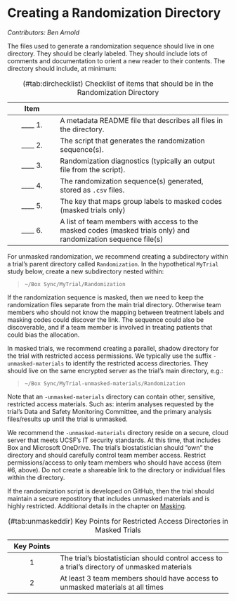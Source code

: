 
# Creating a Randomization Directory {#directory}

_Contributors: Ben Arnold_


The files used to generate a randomization sequence should live in one directory. They should be clearly labeled. They should include lots of comments and documentation to orient a new reader to their contents. The directory should include, at minimum:

| Item  | |
:----:|:--------------------|
____ 1. |  A metadata README file that describes all files in the directory. |
____ 2. |  The script that generates the randomization sequence(s). | 
____ 3. |  Randomization diagnostics (typically an output file from the script). | 
____ 4. |  The randomization sequence(s) generated, stored as `.csv` files. | 
____ 5. |  The key that maps group labels to masked codes (masked trials only) | 
____ 6. |  A list of team members with access to the masked codes (masked trials only) and randomization sequence file(s) |

Table: (\#tab:dirchecklist) Checklist of items that should be in the Randomization Directory


For unmasked randomization, we recommend creating a subdirectory within a trial's parent directory called `Randomization`.  In the hypothetical `MyTrial` study below, create a new subdirectory nested within:

> `~/Box Sync/MyTrial/Randomization`

If the randomization sequence is masked, then we need to keep the randomization files separate from the main trial directory. Otherwise team members who should not know the mapping between treatment labels and masking codes could discover the link. The sequence could also be discoverable, and if a team member is involved in treating patients that could bias the allocation.

In masked trials, we recommend creating a parallel, shadow directory for the trial with restricted access permissions. We typically use the suffix `-unmasked-materials` to identify the restricted access directories. They should live on the same encrypted server as the trial's main directory, e.g.:

> `~/Box Sync/MyTrial-unmasked-materials/Randomization`

Note that an `-unmasked-materials` directory can contain other, sensitive, restricted access materials. Such as: interim analyses requested by the trial's Data and Safety Monitoring Committee, and the primary analysis files/results up until the trial is unmasked.

We recommend the `-unmasked-materials` directory reside on a secure, cloud server that meets UCSF's IT security standards.  At this time, that includes Box and Microsoft OneDrive. The trial's biostatistician should "own" the directory and should carefully control team member access. Restrict permissions/access to only team members who should have access (item #6, above).  Do not create a shareable link to the directory or individual files within the directory.

If the randomization script is developed on GitHub, then the trial should maintain a secure repostitory that includes unmasked materials and is highly restricted.  Additional details in the chapter on [Masking](#masking).


 | Key Points |
:----:|:--------------------|
1     | The trial's biostatistician should control access to a trial's directory of unmasked materials |
2     | At least 3 team members should have access to unmasked materials at all times |

Table: (\#tab:unmaskeddir) Key Points for Restricted Access Directories in Masked Trials

